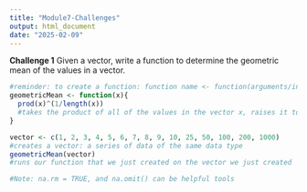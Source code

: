 ```yaml
---
title: "Module7-Challenges"
output: html_document
date: "2025-02-09"
---
```


**Challenge 1**
Given a vector, write a function to determine the geometric mean of the values in a vector.
```r
#reminder: to create a function: function name <- function(arguments/inputs){code to run}
geometricMean <- function(x){
  prod(x)^(1/length(x))
  #takes the product of all of the values in the vector x, raises it to the 1/n, which is the same as taking the nth root of it.
}

vector <- c(1, 2, 3, 4, 5, 6, 7, 8, 9, 10, 25, 50, 100, 200, 1000)
#creates a vector: a series of data of the same data type
geometricMean(vector)
#runs our function that we just created on the vector we just created

#Note: na.rm = TRUE, and na.omit() can be helpful tools
```


